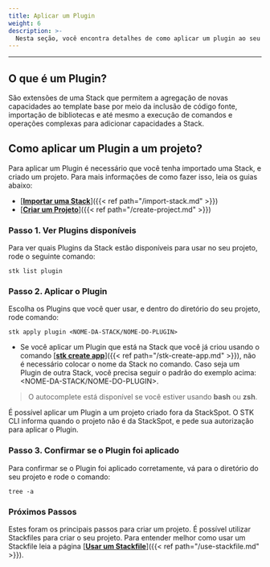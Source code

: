 ```yaml
---
title: Aplicar um Plugin
weight: 6
description: >-
  Nesta seção, você encontra detalhes de como aplicar um plugin ao seu projeto.
---
```


---

## **O que é um Plugin?**

São extensões de uma Stack que permitem a agregação de novas capacidades ao template base por meio da inclusão de código fonte, importação de bibliotecas e até mesmo a execução de comandos e operações complexas para adicionar capacidades a Stack.

## **Como aplicar um Plugin a um projeto?**
Para aplicar um Plugin é necessário que você tenha importado uma Stack, e criado um projeto. Para mais informações de como fazer isso, leia os guias abaixo:
- [**<ins>Importar uma Stack</ins>**]({{< ref path="/import-stack.md" >}})
- [**<ins>Criar um Projeto</ins>**]({{< ref path="/create-project.md" >}})

### **Passo 1. Ver Plugins disponíveis**
Para ver quais Plugins da Stack estão disponíveis para usar no seu projeto, rode o seguinte comando:
```
stk list plugin
```
### **Passo 2. Aplicar o Plugin**
Escolha os Plugins que você quer usar, e dentro do diretório do seu projeto, rode comando:
```
stk apply plugin <NOME-DA-STACK/NOME-DO-PLUGIN>
```

- Se você aplicar um Plugin que está na Stack que você já criou usando o comando [<ins>**stk create app**</ins>]({{< ref path="/stk-create-app.md" >}}), não é necessário colocar o nome da Stack no comando. Caso seja um Plugin de outra Stack, você precisa seguir o padrão do exemplo acima: <NOME-DA-STACK/NOME-DO-PLUGIN>.

>O autocomplete está disponível se você estiver usando **bash** ou **zsh**.

<alert color="secondary">
É possível aplicar um Plugin a um projeto criado fora da StackSpot. O STK CLI informa quando o projeto não é da StackSpot, e pede sua autorização para aplicar o Plugin.
</alert>

### **Passo 3. Confirmar se o Plugin foi aplicado**
Para confirmar se o Plugin foi aplicado corretamente, vá para o diretório do seu projeto e rode o comando:
```
tree -a
```

 ### **Próximos Passos**
 Estes foram os principais passos para criar um projeto. É possível utilizar Stackfiles para criar o seu projeto. Para entender melhor como usar um Stackfile leia a página [**<ins>Usar um Stackfile</ins>**]({{< ref path="/use-stackfile.md" >}}).